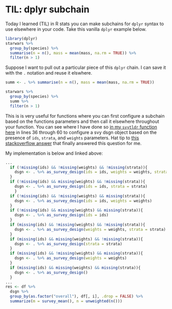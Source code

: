# TIL: dplyr subchain
Today I learned (TIL) in R stats you can make subchains for `dplyr` syntax to use elsewhere in your code.  Take this vanilla `dplyr` example below.

```{r vanilla, echo=TRUE, message=FALSE, warning=FALSE}
library(dplyr)
starwars %>%
  group_by(species) %>%
  summarise(n = n(), mass = mean(mass, na.rm = TRUE)) %>%
  filter(n > 1)
```

Suppose I want to pull out a particular piece of this `dplyr` chain.  I can save it with the `.` notation and reuse it elswhere.

``` {r subchain}
summ <- . %>% summarise(n = n(), mass = mean(mass, na.rm = TRUE))

starwars %>%
  group_by(species) %>%
  summ %>%
  filter(n > 1)
```

This is is very useful for functions where you can first configure a subchain based on the functions parameters and then call it elsewhere throughout your function.  You can see where I have done so [in my `svytldr` function here](https://github.com/AJThurston/svytldr/blob/main/R/svytldr.R) in lines 36 through 60 to configure a svy dsgn object based on the presence of `ids`, `strata`, and `weights` parameters. Hat tip to [this stackoverflow answer](https://stackoverflow.com/questions/65559994/how-to-reuse-parts-of-long-chain-of-pipe-operators-in-r) that finally answered this question for me.

My implementation is below and linked above:
```{r svytldr, echo=TRUE, message=FALSE, warning=FALSE, eval = FALSE}
...
  if (!missing(ids) && !missing(weights) && !missing(strata)){
    dsgn <- . %>% as_survey_design(ids = ids, weights = weights, strata = strata)
  }
  if (!missing(ids) && missing(weights) && !missing(strata)){
    dsgn <- . %>% as_survey_design(ids = ids, strata = strata)
    }
  if (!missing(ids) && !missing(weights) && missing(strata)){
    dsgn <- . %>% as_survey_design(ids = ids, weights = weights)
  }
  if (!missing(ids) && missing(weights) && missing(strata)){
    dsgn <- . %>% as_survey_design(ids = ids)
  }
  if (missing(ids) && !missing(weights) && !missing(strata)){
    dsgn <- . %>% as_survey_design(weights = weights, strata = strata)
  }
  if (missing(ids) && missing(weights) && !missing(strata)){
    dsgn <- . %>% as_survey_design(strata = strata)
  }
  if (missing(ids) && !missing(weights) && missing(strata)){
    dsgn <- . %>% as_survey_design(weights = weights)
  }
  if (missing(ids) && missing(weights) && missing(strata)){
    dsgn <- . %>% as_survey_design()
  }
... 
res <- df %>%
  dsgn %>%
  group_by(as.factor("overall"), df[, i], .drop = FALSE) %>%
  summarize(m = survey_mean(), n = unweighted(n()))
```


